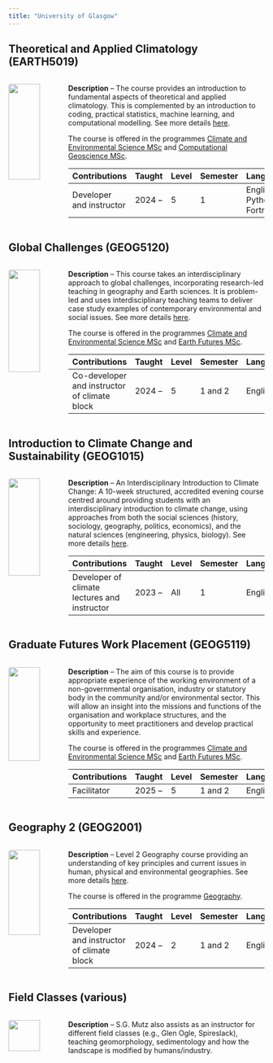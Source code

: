 ```yaml
---
title: "University of Glasgow"
---
```


## Theoretical and Applied Climatology (EARTH5019)

::: columns
::: {.column width="20%"}
![](img/uofg_cc0.jpg){width="80%" style="border-radius:4px;"}
:::

::: {.column width="80%"}
**Description** --
The course provides an introduction to fundamental aspects of theoretical and applied climatology. This is complemented by an introduction to coding, practical statistics, machine learning, and computational modelling. See more details [here](https://www.gla.ac.uk/coursecatalogue/course/?code=EARTH5019).

The course is offered in the programmes [Climate and Environmental Science MSc](https://www.gla.ac.uk/postgraduate/taught/climateenvironmentalscience/) and [Computational Geoscience MSc](https://www.gla.ac.uk/postgraduate/taught/computational-geoscience/).

| Contributions | Taught | Level | Semester | Language |
| :----- | :-- | :-- | :-- | :-- |
| Developer and instructor | 2024 -- | 5 | 1 | English, Python, Fortran |
:::
:::



## Global Challenges (GEOG5120)

::: columns
::: {.column width="20%"}
![](img/uofg_cc0.jpg){width="80%" style="border-radius:4px;"}
:::

::: {.column width="80%"}
**Description** --
This course takes an interdisciplinary approach to global challenges, incorporating research-led teaching in geography and Earth sciences. It is problem-led and uses interdisciplinary teaching teams to deliver case study examples of contemporary environmental and social issues. See more details [here](https://www.gla.ac.uk/coursecatalogue/course/?code=GEOG5120).

The course is offered in the programmes [Climate and Environmental Science MSc](https://www.gla.ac.uk/postgraduate/taught/climateenvironmentalscience/) and [Earth Futures MSc](https://www.gla.ac.uk/postgraduate/taught/earthfutures/).

| Contributions | Taught | Level | Semester | Language |
| :----- | :-- | :-- | :-- | :-- |
| Co-developer and instructor of climate block | 2024 -- | 5 | 1 and 2 | English |
:::
:::



## Introduction to Climate Change and Sustainability (GEOG1015)

::: columns
::: {.column width="20%"}
![](img/uofg_cc0.jpg){width="80%" style="border-radius:4px;"}
:::

::: {.column width="80%"}
**Description** --
An Interdisciplinary Introduction to Climate Change: A 10-week structured, accredited evening course centred around providing students with an interdisciplinary introduction to climate change, using approaches from both the social sciences (history, sociology, geography, politics, economics), and the natural sciences (engineering, physics, biology). See more details [here](https://www.gla.ac.uk/coursecatalogue/course/?code=GEOG1015).

| Contributions | Taught | Level | Semester | Language |
| :----- | :-- | :-- | :-- | :-- |
| Developer of climate lectures and instructor | 2023 -- | All | 1 | English |
:::
:::



## Graduate Futures Work Placement (GEOG5119)

::: columns
::: {.column width="20%"}
![](img/uofg_cc0.jpg){width="80%" style="border-radius:4px;"}
:::

::: {.column width="80%"}
**Description** --
The aim of this course is to provide appropriate experience of the working environment of a non-governmental organisation, industry or statutory body in the community and/or environmental sector. This will allow an insight into the missions and functions of the organisation and workplace structures, and the opportunity to meet practitioners and develop practical skills and experience.

The course is offered in the programmes [Climate and Environmental Science MSc](https://www.gla.ac.uk/postgraduate/taught/climateenvironmentalscience/) and [Earth Futures MSc](https://www.gla.ac.uk/postgraduate/taught/earthfutures/).

| Contributions | Taught | Level | Semester | Language |
| :----- | :-- | :-- | :-- | :-- |
| Facilitator | 2025 -- | 5 | 1 and 2 | English |
:::
:::



## Geography 2 (GEOG2001)

::: columns
::: {.column width="20%"}
![](img/uofg_cc0.jpg){width="80%" style="border-radius:4px;"}
:::

::: {.column width="80%"}
**Description** --
Level 2 Geography course providing an understanding of key principles and current issues in human, physical and environmental geographies. See more details [here](https://www.gla.ac.uk/coursecatalogue/course/?code=GEOG2001).

The course is offered in the programme [Geography](https://www.gla.ac.uk/undergraduate/degrees/geography/).

| Contributions | Taught | Level | Semester | Language |
| :----- | :-- | :-- | :-- | :-- |
| Developer and instructor of climate block | 2024 -- | 2 | 1 and 2 | English |
:::
:::



## Field Classes (various)

::: columns
::: {.column width="20%"}
![](img/uofg_cc0.jpg){width="80%" style="border-radius:4px;"}
:::

::: {.column width="80%"}
**Description** --
S.G. Mutz also assists as an instructor for different field classes (e.g., Glen Ogle, Spireslack), teaching geomorphology, sedimentology and how the landscape is modified by humans/industry.
:::
:::

